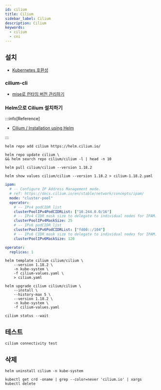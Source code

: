 ```yaml
---
id: cilium
title: Cilium
sidebar_label: Cilium
description: Cilium
keywords:
  - cilium
  - cni
---
```


## 설치

- [Kubernetes 호환성](https://docs.cilium.io/en/stable/network/kubernetes/compatibility/)

### cilium-cli

- [mise로 런타임 버전 관리하기](/docs/lang/etc/command-line-tools/version/mise.mdx#버전관리)

### Helm으로 Cilium 설치하기

:::info[Reference]

- [Cilium / Installation using Helm](https://docs.cilium.io/en/stable/installation/k8s-install-helm/)

:::

```shell
helm repo add cilium https://helm.cilium.io/
```

```shell
helm repo update cilium \
&& helm search repo cilium/cilium -l | head -n 10
```

```shell
helm pull cilium/cilium --version 1.18.2
```

```shell
helm show values cilium/cilium --version 1.18.2 > cilium-1.18.2.yaml
```

```yaml tilte="cilium-values.yaml"
ipam:
  # -- Configure IP Address Management mode.
  # ref: https://docs.cilium.io/en/stable/network/concepts/ipam/
  mode: "cluster-pool"
  operator:
    # -- IPv4 podCIDR list
    clusterPoolIPv4PodCIDRList: ["10.244.0.0/16"]
    # -- IPv4 CIDR mask size to delegate to individual nodes for IPAM.
    clusterPoolIPv4MaskSize: 25
    # -- IPv6 podCIDR list
    clusterPoolIPv6PodCIDRList: ["fd00::/104"]
    # -- IPv6 CIDR mask size to delegate to individual nodes for IPAM.
    clusterPoolIPv6MaskSize: 120

operator:
  replicas: 1
```

```shell
helm template cilium cilium/cilium \
    --version 1.18.2 \
    -n kube-system \
    -f cilium-values.yaml \
    > cilium.yaml
```

```shell
helm upgrade cilium cilium/cilium \
    --install \
    --history-max 5 \
    --version 1.18.2 \
    -n kube-system \
    -f cilium-values.yaml
```

```shell
cilium status --wait
```

## 테스트

```shell
cilium connectivity test
```

## 삭제

```shell
helm uninstall cilium -n kube-system
```

```shell
kubectl get crd -oname | grep --color=never 'cilium.io' | xargs kubectl delete
```
